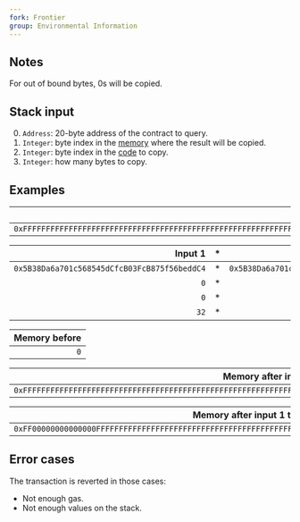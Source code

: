 ```yaml
---
fork: Frontier
group: Environmental Information
---
```


## Notes

For out of bound bytes, 0s will be copied.

## Stack input

0. `Address`: 20-byte address of the contract to query.
1. `Integer`: byte index in the [memory](/about) where the result will be copied.
2. `Integer`: byte index in the [code](/about) to copy.
3. `Integer`: how many bytes to copy.

## Examples

| Code |
|---------:|
| `0xFFFFFFFFFFFFFFFFFFFFFFFFFFFFFFFFFFFFFFFFFFFFFFFFFFFFFFFFFFFFFFFF` |

| Input 1 | * | Input 2 |
|------:|--:|--:|
| `0x5B38Da6a701c568545dCfcB03FcB875f56beddC4` | * | `0x5B38Da6a701c568545dCfcB03FcB875f56beddC4` |
| `0` | * | `0` |
| `0` | * | `31` |
| `32` | * | `8` |

| Memory before |
|--------------:|
| `0` |

| Memory after input 1 |
|---------------------:|
| `0xFFFFFFFFFFFFFFFFFFFFFFFFFFFFFFFFFFFFFFFFFFFFFFFFFFFFFFFFFFFFFFFF` |

| Memory after input 1 then 2 |
|----------------------------:|
| `0xFF00000000000000FFFFFFFFFFFFFFFFFFFFFFFFFFFFFFFFFFFFFFFFFFFFFFFF` |

## Error cases

The transaction is reverted in those cases:
- Not enough gas.
- Not enough values on the stack.
